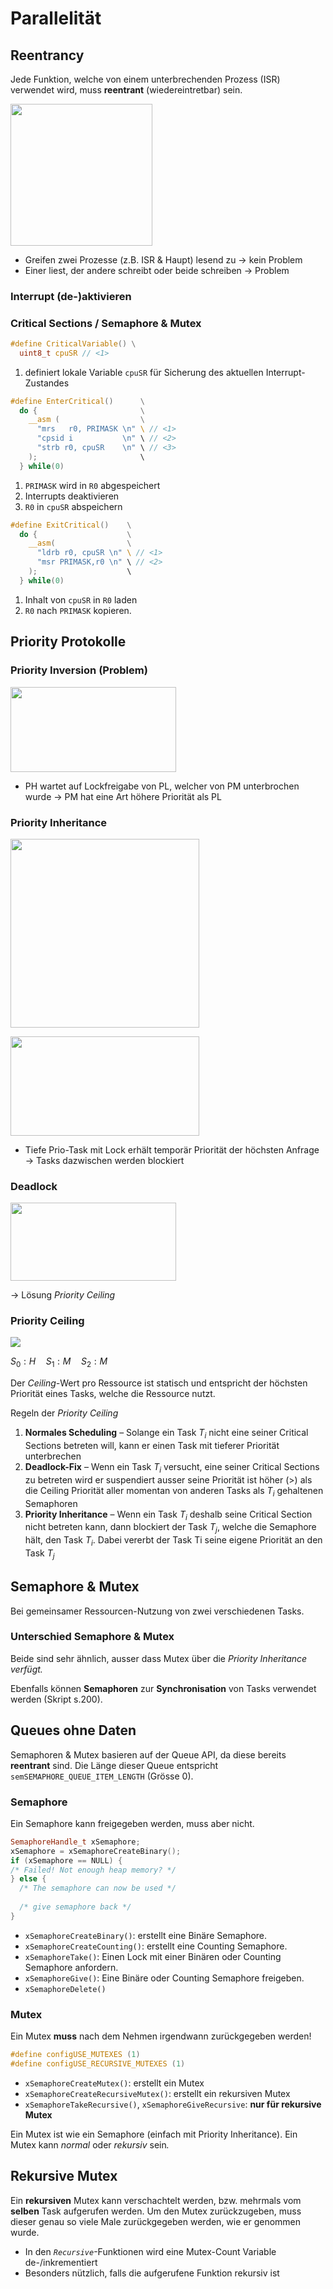 # Parallelität

## Reentrancy

Jede Funktion, welche von einem unterbrechenden Prozess (ISR) verwendet wird, muss **reentrant** (wiedereintretbar) sein.

![](images/paste-27.png){width="6cm"}

-   Greifen zwei Prozesse (z.B. ISR & Haupt) lesend zu $\rightarrow$ kein Problem
-   Einer liest, der andere schreibt oder beide schreiben $\rightarrow$ Problem

### Interrupt (de-)aktivieren

```{=latex}
\begin{itemize}
\item[\textcolor{OliveGreen}{\faPlus}] Einfach
\item[\textcolor{BrickRed}{\faMinus}] Interrupt-Latenz
\end{itemize}
```
### Critical Sections / Semaphore & Mutex

``` c
#define CriticalVariable() \
  uint8_t cpuSR // <1>
```

1.  definiert lokale Variable `cpuSR` für Sicherung des aktuellen Interrupt-Zustandes

``` c
#define EnterCritical()      \
  do {                       \
    __asm (                  \
      "mrs   r0, PRIMASK \n" \ // <1>
      "cpsid i           \n" \ // <2>
      "strb r0, cpuSR    \n" \ // <3>
    );                       \
  } while(0)
```

1.  `PRIMASK` wird in `R0` abgespeichert
2.  Interrupts deaktivieren
3.  `R0` in `cpuSR` abspeichern

``` c
#define ExitCritical()    \
  do {                    \
    __asm(                \
      "ldrb r0, cpuSR \n" \ // <1>
      "msr PRIMASK,r0 \n" \ // <2>
    );                    \
  } while(0)
```

1.  Inhalt von `cpuSR` in `R0` laden
2.  `R0` nach `PRIMASK` kopieren.

```{=latex}
\begin{itemize}
\item[\textcolor{OliveGreen}{\faPlus}] Kann verschachtelt werden
\item[\textcolor{OliveGreen}{\faPlus}] \texttt{cpuSR} verhindert das vor ausgeschaltete Interrupts eingeschaltet werden (merkt sich vorheriger Status)
\end{itemize}
```
## Priority Protokolle

### Priority Inversion (Problem)

![](images/paste-28.png){width="7cm" height="3.6cm"}

-   PH wartet auf Lockfreigabe von PL, welcher von PM unterbrochen wurde $\rightarrow$ PM hat eine Art höhere Priorität als PL

```{=latex}
\begin{itemize}
  \item[\textcolor{BrickRed}{\faMinus}] Prioritätsproblem
\end{itemize}
```
### Priority Inheritance

![](images/paste-29.png){width="8cm"}

![](images/paste-30.png){width="8cm" height="4.2cm"}

-   Tiefe Prio-Task mit Lock erhält temporär Priorität der höchsten Anfrage $\rightarrow$ Tasks dazwischen werden blockiert

```{=latex}
\begin{itemize}
\item[\textcolor{OliveGreen}{\faPlus}] Löst das Problem der Priority Inheritance
\item[\textcolor{BrickRed}{\faMinus}] mehr Rechenzeit
\item[\textcolor{BrickRed}{\faMinus}] löst Deadlocks nicht
\end{itemize}
```
### Deadlock

![](images/paste-31.png){width="7cm" height="3.3cm"}

$\rightarrow$ Lösung *Priority Ceiling*

### Priority Ceiling

![](images/paste-32.png)

$S_0: H\quad S_1: M\quad S_2: M$

Der *Ceiling-*Wert pro Ressource ist statisch und entspricht der höchsten Priorität eines Tasks, welche die Ressource nutzt.

Regeln der *Priority Ceiling*

1.  **Normales Scheduling** -- Solange ein Task $T_i$ nicht eine seiner Critical Sections betreten will, kann er einen Task mit tieferer Priorität unterbrechen
2.  **Deadlock-Fix** -- Wenn ein Task $T_i$ versucht, eine seiner Critical Sections zu betreten wird er suspendiert ausser seine Priorität ist höher ($>$) als die Ceiling Priorität aller momentan von anderen Tasks als $T_i$ gehaltenen Semaphoren
3.  **Priority Inheritance** -- Wenn ein Task $T_i$ deshalb seine Critical Section nicht betreten kann, dann blockiert der Task $T_j$, welche die Semaphore hält, den Task $T_i$. Dabei vererbt der Task Ti seine eigene Priorität an den Task $T_j$

## Semaphore & Mutex

Bei gemeinsamer Ressourcen-Nutzung von zwei verschiedenen Tasks.

::: callout-important
### Unterschied Semaphore & Mutex

Beide sind sehr ähnlich, ausser dass Mutex über die *Priority Inheritance verfügt.*

Ebenfalls können **Semaphoren** zur **Synchronisation** von Tasks verwendet werden (Skript s.200).
:::

::: callout-important
## Queues ohne Daten

Semaphoren & Mutex basieren auf der Queue API, da diese bereits **reentrant** sind. Die Länge dieser Queue entspricht `semSEMAPHORE_QUEUE_ITEM_LENGTH` (Grösse 0).
:::

### Semaphore

Ein Semaphore kann freigegeben werden, muss aber nicht.

``` cpp
SemaphoreHandle_t xSemaphore;
xSemaphore = xSemaphoreCreateBinary();
if (xSemaphore == NULL) {
/* Failed! Not enough heap memory? */
} else {
  /* The semaphore can now be used */
  
  /* give semaphore back */
}
```

-   `xSemaphoreCreateBinary()`: erstellt eine Binäre Semaphore.
-   `xSemaphoreCreateCounting()`: erstellt eine Counting Semaphore.
-   `xSemaphoreTake()`: Einen Lock mit einer Binären oder Counting Semaphore anfordern.
-   `xSemaphoreGive()`: Eine Binäre oder Counting Semaphore freigeben.
-   `xSemaphoreDelete()`

### Mutex

Ein Mutex **muss** nach dem Nehmen irgendwann zurückgegeben werden!

``` cpp
#define configUSE_MUTEXES (1)
#define configUSE_RECURSIVE_MUTEXES (1)
```

-   `xSemaphoreCreateMutex()`: erstellt ein Mutex
-   `xSemaphoreCreateRecursiveMutex()`: erstellt ein rekursiven Mutex
-   `xSemaphoreTakeRecursive()`, `xSemaphoreGiveRecursive`: **nur für rekursive Mutex**

Ein Mutex ist wie ein Semaphore (einfach mit Priority Inheritance). Ein Mutex kann *normal* oder *rekursiv* sein*.*

::: callout-note
## Rekursive Mutex

Ein **rekursiven** Mutex kann verschachtelt werden, bzw. mehrmals vom **selben** Task aufgerufen werden. Um den Mutex zurückzugeben, muss dieser genau so viele Male zurückgegeben werden, wie er genommen wurde.

-   In den *`Recursive`*-Funktionen wird eine Mutex-Count Variable de-/inkrementiert
-   Besonders nützlich, falls die aufgerufene Funktion rekursiv ist
:::